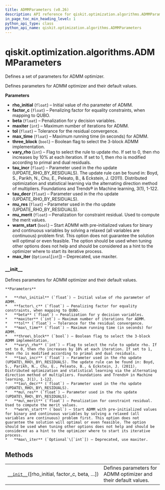 ```yaml
---
title: ADMMParameters (v0.26)
description: API reference for qiskit.optimization.algorithms.ADMMParameters in qiskit v0.26
in_page_toc_min_heading_level: 1
python_api_type: class
python_api_name: qiskit.optimization.algorithms.ADMMParameters
---
```


<span id="qiskit-optimization-algorithms-admmparameters" />

# qiskit.optimization.algorithms.ADMMParameters

<Class id="qiskit.optimization.algorithms.ADMMParameters" isDedicatedPage={true} github="https://github.com/qiskit-community/qiskit-aqua/tree/stable/0.9/qiskit/optimization/algorithms/admm_optimizer.py" signature="ADMMParameters(rho_initial=10000, factor_c=100000, beta=1000, maxiter=10, tol=0.0001, max_time=inf, three_block=True, vary_rho=0, tau_incr=2, tau_decr=2, mu_res=10, mu_merit=1000, warm_start=False, max_iter=None)" modifiers="class">
  Defines a set of parameters for ADMM optimizer.

  Defines parameters for ADMM optimizer and their default values.

  **Parameters**

  *   **rho\_initial** (`float`) – Initial value of rho parameter of ADMM.
  *   **factor\_c** (`float`) – Penalizing factor for equality constraints, when mapping to QUBO.
  *   **beta** (`float`) – Penalization for y decision variables.
  *   **maxiter** (`int`) – Maximum number of iterations for ADMM.
  *   **tol** (`float`) – Tolerance for the residual convergence.
  *   **max\_time** (`float`) – Maximum running time (in seconds) for ADMM.
  *   **three\_block** (`bool`) – Boolean flag to select the 3-block ADMM implementation.
  *   **vary\_rho** (`int`) – Flag to select the rule to update rho. If set to 0, then rho increases by 10% at each iteration. If set to 1, then rho is modified according to primal and dual residuals.
  *   **tau\_incr** (`float`) – Parameter used in the rho update (UPDATE\_RHO\_BY\_RESIDUALS). The update rule can be found in: Boyd, S., Parikh, N., Chu, E., Peleato, B., & Eckstein, J. (2011). Distributed optimization and statistical learning via the alternating direction method of multipliers. Foundations and Trends® in Machine learning, 3(1), 1-122.
  *   **tau\_decr** (`float`) – Parameter used in the rho update (UPDATE\_RHO\_BY\_RESIDUALS).
  *   **mu\_res** (`float`) – Parameter used in the rho update (UPDATE\_RHO\_BY\_RESIDUALS).
  *   **mu\_merit** (`float`) – Penalization for constraint residual. Used to compute the merit values.
  *   **warm\_start** (`bool`) – Start ADMM with pre-initialized values for binary and continuous variables by solving a relaxed (all variables are continuous) problem first. This option does not guarantee the solution will optimal or even feasible. The option should be used when tuning other options does not help and should be considered as a hint to the optimizer where to start its iterative process.
  *   **max\_iter** (`Optional`\[`int`]) – Deprecated, use maxiter.

  ### \_\_init\_\_

  <Function id="qiskit.optimization.algorithms.ADMMParameters.__init__" signature="__init__(rho_initial=10000, factor_c=100000, beta=1000, maxiter=10, tol=0.0001, max_time=inf, three_block=True, vary_rho=0, tau_incr=2, tau_decr=2, mu_res=10, mu_merit=1000, warm_start=False, max_iter=None)">
    Defines parameters for ADMM optimizer and their default values.

    **Parameters**

    *   **rho\_initial** (`float`) – Initial value of rho parameter of ADMM.
    *   **factor\_c** (`float`) – Penalizing factor for equality constraints, when mapping to QUBO.
    *   **beta** (`float`) – Penalization for y decision variables.
    *   **maxiter** (`int`) – Maximum number of iterations for ADMM.
    *   **tol** (`float`) – Tolerance for the residual convergence.
    *   **max\_time** (`float`) – Maximum running time (in seconds) for ADMM.
    *   **three\_block** (`bool`) – Boolean flag to select the 3-block ADMM implementation.
    *   **vary\_rho** (`int`) – Flag to select the rule to update rho. If set to 0, then rho increases by 10% at each iteration. If set to 1, then rho is modified according to primal and dual residuals.
    *   **tau\_incr** (`float`) – Parameter used in the rho update (UPDATE\_RHO\_BY\_RESIDUALS). The update rule can be found in: Boyd, S., Parikh, N., Chu, E., Peleato, B., & Eckstein, J. (2011). Distributed optimization and statistical learning via the alternating direction method of multipliers. Foundations and Trends® in Machine learning, 3(1), 1-122.
    *   **tau\_decr** (`float`) – Parameter used in the rho update (UPDATE\_RHO\_BY\_RESIDUALS).
    *   **mu\_res** (`float`) – Parameter used in the rho update (UPDATE\_RHO\_BY\_RESIDUALS).
    *   **mu\_merit** (`float`) – Penalization for constraint residual. Used to compute the merit values.
    *   **warm\_start** (`bool`) – Start ADMM with pre-initialized values for binary and continuous variables by solving a relaxed (all variables are continuous) problem first. This option does not guarantee the solution will optimal or even feasible. The option should be used when tuning other options does not help and should be considered as a hint to the optimizer where to start its iterative process.
    *   **max\_iter** (`Optional`\[`int`]) – Deprecated, use maxiter.
  </Function>

  ## Methods

  |                                                                                                                                                                     |                                                                 |
  | ------------------------------------------------------------------------------------------------------------------------------------------------------------------- | --------------------------------------------------------------- |
  | [`__init__`](#qiskit.optimization.algorithms.ADMMParameters.__init__ "qiskit.optimization.algorithms.ADMMParameters.__init__")(\[rho\_initial, factor\_c, beta, …]) | Defines parameters for ADMM optimizer and their default values. |
</Class>

